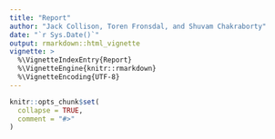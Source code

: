 ```yaml
---
title: "Report"
author: "Jack Collison, Toren Fronsdal, and Shuvam Chakraborty"
date: "`r Sys.Date()`"
output: rmarkdown::html_vignette
vignette: >
  %\VignetteIndexEntry{Report}
  %\VignetteEngine{knitr::rmarkdown}
  %\VignetteEncoding{UTF-8}
---
```


```r
knitr::opts_chunk$set(
  collapse = TRUE,
  comment = "#>"
)
```

